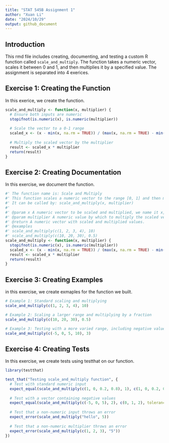 ```yaml
---
title: "STAT 545B Assignment 1"
author: "Xuan Li"
date: "2024/10/29"
output: github_document
---
```


## Introduction

This rmd file includes creating, documenting, and testing a custom R function called `scale_and_multiply`. The function takes a numeric vector, scales it between 0 and 1, and then multiplies it by a specified value. The assignment is separated into 4 exerices. 

## Exercise 1: Creating the Function
In this exerice, we create the function. 

```r
scale_and_multiply <- function(x, multiplier) {
  # Ensure both inputs are numeric
  stopifnot(is.numeric(x), is.numeric(multiplier))
  
  # Scale the vector to a 0-1 range
  scaled_x <- (x - min(x, na.rm = TRUE)) / (max(x, na.rm = TRUE) - min(x, na.rm = TRUE))
  
  # Multiply the scaled vector by the multiplier
  result <- scaled_x * multiplier
  return(result)
}
```

## Exercise 2: Creating Documentation
In this exercise, we document the function. 
```r
#' The function name is: Scale and Multiply
#' This function scales a numeric vector to the range [0, 1] and then multiplies each element by a specified multiplier.
#' It can be called by: scale_and_multiply(x, multiplier)
#'
#' @param x A numeric vector to be scaled and multiplied, we name it x, representing input values like f(x) = y
#' @param multiplier A numeric value by which to multiply the scaled vector, we name it directly as multiplier
#' @return A numeric vector with scaled and multiplied values.
#' @examples
#' scale_and_multiply(c(1, 2, 3, 4), 10)
#' scale_and_multiply(c(10, 20, 30), 0.5)
scale_and_multiply <- function(x, multiplier) {
  stopifnot(is.numeric(x), is.numeric(multiplier))
  scaled_x <- (x - min(x, na.rm = TRUE)) / (max(x, na.rm = TRUE) - min(x, na.rm = TRUE))
  result <- scaled_x * multiplier
  return(result)
}

```


## Exercise 3: Creating Examples
in this exercise, we create exmaples for the function we built. 

```r
# Example 1: Standard scaling and multiplying
scale_and_multiply(c(1, 2, 3, 4), 10)

# Example 2: Scaling a larger range and multiplying by a fraction
scale_and_multiply(c(10, 20, 30), 0.5)

# Example 3: Testing with a more varied range, including negative values
scale_and_multiply(c(-5, 0, 5, 10), 3)
```

## Exercise 4: Creating Tests
In this exercise, we create tests using testthat on our function. 
```r
library(testthat)

test_that("Testing scale_and_multiply function", {
  # Test with standard numeric input
  expect_equal(scale_and_multiply(c(1, 0, 0.2, 0.8), 1), c(1, 0, 0.2, 0.8), tolerance = 1e-4)
  
  # Test with a vector containing negative values
  expect_equal(scale_and_multiply(c(-5, 0, 5), 2), c(0, 1, 2), tolerance = 1e-4)
  
  # Test that a non-numeric input throws an error
  expect_error(scale_and_multiply("hello", 5))
  
  # Test that a non-numeric multiplier throws an error
  expect_error(scale_and_multiply(c(1, 2, 3), "5"))
})

```

